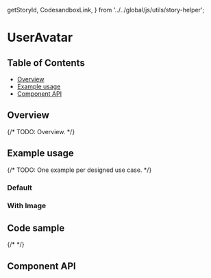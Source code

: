  getStoryId,
  CodesandboxLink,
} from '../../global/js/utils/story-helper';

# UserAvatar

## Table of Contents

- [Overview](#overview)
- [Example usage](#example-usage)
- [Component API](#component-api)

## Overview

{/* TODO: Overview. */}

## Example usage

{/* TODO: One example per designed use case. */}

### Default

<Canvas>
  <Story of={UserAvatarStories.Default} />
</Canvas>

### With Image

<Canvas>
  <Story of={UserAvatarStories.WithImage} />
</Canvas>

## Code sample

{/* <CodesandboxLink exampleDirectory="UserAvatar" /> */}

## Component API

<ArgsTable />
